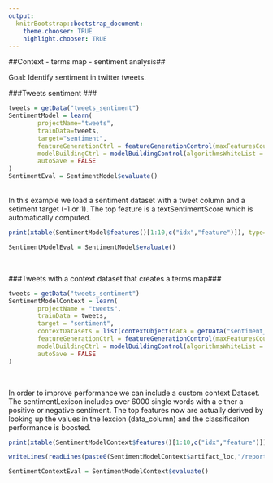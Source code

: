 ```yaml
---
output:
  knitrBootstrap::bootstrap_document:
    theme.chooser: TRUE
    highlight.chooser: TRUE
---
```


<!--
%\VignetteEngine{knitr::rmarkdown}
%\VignetteIndexEntry{context_tweets}
%\VignetteDepends{xtable}
-->

##Context - terms map - sentiment analysis##

Goal: Identify sentiment in twitter tweets.
<br>

###Tweets sentiment ###

```r
tweets = getData("tweets_sentiment")
SentimentModel = learn(
		projectName="tweets",
		trainData=tweets,
		target="sentiment",
		featureGenerationCtrl = featureGenerationControl(maxFeaturesCount = list(50)),    
		modelBuildingCtrl = modelBuildingControl(algorithmsWhiteList = list("RRandomForestClassifier")),  
		autoSave = FALSE
)
SentimentEval = SentimentModel$evaluate()
```
<br>
In this example we load a sentiment dataset with a tweet column and a setiment target (-1 or 1). The top feature is a textSentimentScore which is automatically computed.

```r
print(xtable(SentimentModel$features()[1:10,c("idx","feature")]), type='html', comment=F)
```
```r
SentimentModelEval = SentimentModel$evaluate()
```
<br>

###Tweets with a context dataset that creates a terms map###

```r
tweets = getData("tweets_sentiment")
SentimentModelContext = learn(
		projectName = "tweets",
		trainData = tweets,
		target = "sentiment",
		contextDatasets = list(contextObject(data = getData("sentiment_lexicon"), name = "sentiment_lexicon")),
		featureGenerationCtrl = featureGenerationControl(maxFeaturesCount = list(50)),    
		modelBuildingCtrl = modelBuildingControl(algorithmsWhiteList = list("RRandomForestClassifier")),
		autoSave = FALSE    
)
```
<br>

In order to improve performance we can include a custom context Dataset. The sentimentLexicon includes over 6000 single words with a either a positive or negative sentiment. The top features now are actually derived by looking up the values in the lexcion (data_column) and the classificaiton performance is boosted.

```r
print(xtable(SentimentModelContext$features()[1:10,c("idx","feature")]), type='html', comment=F) 
```

```r
writeLines(readLines(paste0(SentimentModelContext$artifact_loc,"/reports/features/features_trace.txt"),n=9))
```
```r
SentimentContextEval = SentimentModelContext$evaluate()
```
